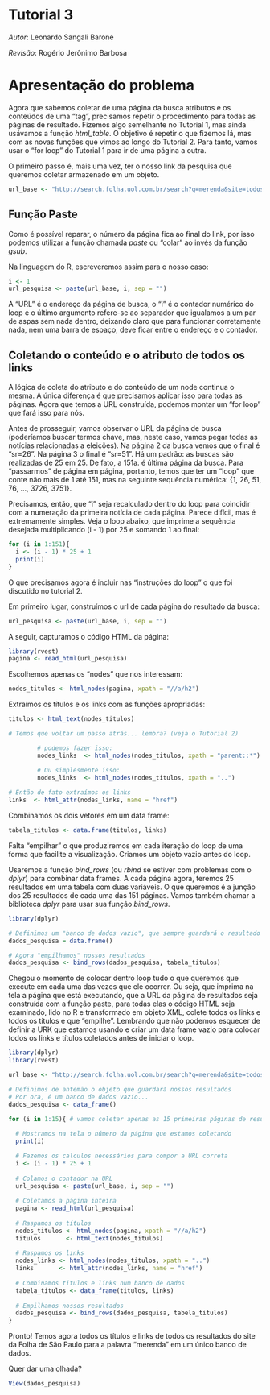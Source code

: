 # Tutorial 3
_Autor_: Leonardo Sangali Barone

_Revisão_: Rogério Jerônimo Barbosa

# Apresentação do problema

Agora que sabemos coletar de uma página da busca atributos e os conteúdos de uma "tag", precisamos repetir o procedimento para todas as páginas de resultado.  Fizemos algo semelhante no Tutorial 1, mas ainda usávamos a função _html\_table_. O objetivo é repetir o que fizemos lá, mas com as novas funções que vimos ao longo do Tutorial 2. Para tanto, vamos usar o "for loop" do Tutorial 1 para ir de uma página a outra.

O primeiro passo é, mais uma vez, ter o nosso link da pesquisa que queremos coletar armazenado em um objeto. 

```r
url_base <- "http://search.folha.uol.com.br/search?q=merenda&site=todos&results_count=3769&search_time=0.033&url=http%3A%2F%2Fsearch.folha.uol.com.br%2Fsearch%3Fq%3Dmerenda%26site%3Dtodos&sr="
```

## Função Paste

Como é possível reparar, o número da página fica ao final do link, por isso podemos utilizar a função chamada _paste_ ou "colar" ao invés da função _gsub_.

Na linguagem do R, escreveremos assim para o nosso caso:

```r
i <- 1
url_pesquisa <- paste(url_base, i, sep = "")
```

A "URL" é o endereço da página de busca, o "i" é o contador numérico do loop e o último argumento refere-se ao separador que igualamos a um par de aspas sem nada dentro, deixando claro que para funcionar corretamente nada, nem uma barra de espaço, deve ficar entre o endereço e o contador.

## Coletando o conteúdo e o atributo de todos os links

A lógica de coleta do atributo e do conteúdo de um node continua o mesma. A única diferença é que precisamos aplicar isso para todas as páginas. Agora que temos a URL construída, podemos montar um "for loop" que fará isso para nós.

Antes de prosseguir, vamos observar o URL da página de busca (poderíamos buscar termos chave, mas, neste caso, vamos pegar todas as notícias relacionadas a eleições). Na página 2 da busca vemos que o final é "sr=26". Na página 3 o final é "sr=51". Há um padrão: as buscas são realizadas de 25 em 25. De fato, a 151a. é última página da busca. Para "passarmos" de página em página, portanto, temos que ter um "loop" que conte não mais de 1 até 151, mas na seguinte sequência numérica: {1, 26, 51, 76, ..., 3726, 3751}.

Precisamos, então, que "i" seja recalculado dentro do loop para coincidir com a numeração da primeira notícia de cada página. Parece difícil, mas é extremamente simples. Veja o loop abaixo, que imprime a sequência desejada multiplicando (i - 1) por 25 e somando 1 ao final:

```r
for (i in 1:151){
  i <- (i - 1) * 25 + 1
  print(i)
}
```

O que precisamos agora é incluir nas "instruções do loop" o que foi discutido no tutorial 2. 

Em primeiro lugar, construímos o url de cada página do resultado da busca:

```r
url_pesquisa <- paste(url_base, i, sep = "")
```

A seguir, capturamos o código HTML da página:

```r
library(rvest)
pagina <- read_html(url_pesquisa)
```

Escolhemos apenas os "nodes" que nos interessam:

```r
nodes_titulos <- html_nodes(pagina, xpath = "//a/h2")
```

Extraímos os títulos e os links com as funções apropriadas:

```r
titulos <- html_text(nodes_titulos)

# Temos que voltar um passo atrás... lembra? (veja o Tutorial 2)

        # podemos fazer isso:
        nodes_links  <- html_nodes(nodes_titulos, xpath = "parent::*")

        # Ou simplesmente isso:
        nodes_links  <- html_nodes(nodes_titulos, xpath = "..")
        
# Então de fato extraímos os links
links  <- html_attr(nodes_links, name = "href")
```

Combinamos os dois vetores em um data frame:

```r
tabela_titulos <- data.frame(titulos, links)
```

Falta "empilhar" o que produziremos em cada iteração do loop de uma forma que facilite a visualização. Criamos um objeto vazio antes do loop. 

Usaremos a função _bind\_rows_ (ou _rbind_ se estiver com problemas com o _dplyr_) para combinar data frames. A cada página agora, teremos 25 resultados em uma tabela com duas variáveis. O que queremos é a junção dos 25 resultados de cada uma das 151 páginas. Vamos também chamar a biblioteca _dplyr_ para usar sua função _bind\_rows_.

```r
library(dplyr)

# Definimos um "banco de dados vazio", que sempre guardará o resultado acumulado:
dados_pesquisa = data.frame()

# Agora "empilhamos" nossos resultados
dados_pesquisa <- bind_rows(dados_pesquisa, tabela_titulos)
```

Chegou o momento de colocar dentro loop tudo o que queremos que execute em cada uma das vezes que ele ocorrer. Ou seja, que imprima na tela a página que está executando, que a URL da página de resultados seja construída com a função paste, para todas elas o código HTML seja examinado, lido no R e transformado em objeto XML, colete todos os links e todos os títulos e que "empilhe". Lembrando que não podemos esquecer de definir a URK que estamos usando e criar um data frame vazio para colocar todos os links e títulos coletados antes de iniciar o loop.

```r
library(dplyr)
library(rvest)

url_base <- "http://search.folha.uol.com.br/search?q=merenda&site=todos&results_count=3769&search_time=0.033&url=http%3A%2F%2Fsearch.folha.uol.com.br%2Fsearch%3Fq%3Dmerenda%26site%3Dtodos&sr="

# Definimos de antemão o objeto que guardará nossos resultados
# Por ora, é um banco de dados vazio...
dados_pesquisa <- data_frame()

for (i in 1:15){ # vamos coletar apenas as 15 primeiras páginas de resultados
  
  # Mostramos na tela o número da página que estamos coletando
  print(i)

  # Fazemos os calculos necessários para compor a URL correta 
  i <- (i - 1) * 25 + 1
  
  # Colamos o contador na URL
  url_pesquisa <- paste(url_base, i, sep = "")
  
  # Coletamos a página inteira
  pagina <- read_html(url_pesquisa)
  
  # Raspamos os títulos
  nodes_titulos <- html_nodes(pagina, xpath = "//a/h2")
  titulos       <- html_text(nodes_titulos)
  
  # Raspamos os links
  nodes_links <- html_nodes(nodes_titulos, xpath = "..")
  links       <- html_attr(nodes_links, name = "href")
  
  # Combinamos titulos e links num banco de dados
  tabela_titulos <- data_frame(titulos, links)
  
  # Empilhamos nossos resultados
  dados_pesquisa <- bind_rows(dados_pesquisa, tabela_titulos)
}

```

Pronto! Temos agora todos os títulos e links de todos os resultados do site da Folha de São Paulo para a palavra "merenda" em um único banco de dados.

Quer dar uma olhada?

```r
View(dados_pesquisa)
```

